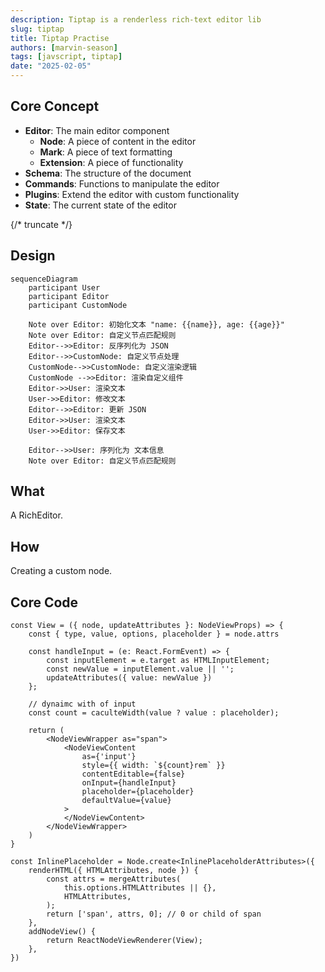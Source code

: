 ```yaml
---
description: Tiptap is a renderless rich-text editor lib
slug: tiptap
title: Tiptap Practise
authors: [marvin-season]
tags: [javscript, tiptap]
date: "2025-02-05"
---
```


<RichEditor />


## Core Concept
- **Editor**: The main editor component
    - **Node**: A piece of content in the editor
    - **Mark**: A piece of text formatting
    - **Extension**: A piece of functionality
- **Schema**: The structure of the document
- **Commands**: Functions to manipulate the editor
- **Plugins**: Extend the editor with custom functionality
- **State**: The current state of the editor

{/* truncate  */}

## Design
```mermaid
sequenceDiagram
    participant User
    participant Editor
    participant CustomNode

    Note over Editor: 初始化文本 "name: {{name}}, age: {{age}}"
    Note over Editor: 自定义节点匹配规则
    Editor-->>Editor: 反序列化为 JSON
    Editor-->>CustomNode: 自定义节点处理
    CustomNode-->>CustomNode: 自定义渲染逻辑
    CustomNode -->>Editor: 渲染自定义组件
    Editor->>User: 渲染文本
    User->>Editor: 修改文本
    Editor-->>Editor: 更新 JSON
    Editor->>User: 渲染文本
    User->>Editor: 保存文本
    
    Editor-->>User: 序列化为 文本信息
    Note over Editor: 自定义节点匹配规则
```
## What
A RichEditor.
## How
Creating a custom node.
## Core Code
```tsx
const View = ({ node, updateAttributes }: NodeViewProps) => {
    const { type, value, options, placeholder } = node.attrs

    const handleInput = (e: React.FormEvent) => {
        const inputElement = e.target as HTMLInputElement;
        const newValue = inputElement.value || '';
        updateAttributes({ value: newValue })
    };

    // dynaimc with of input
    const count = caculteWidth(value ? value : placeholder);

    return (
        <NodeViewWrapper as="span">
            <NodeViewContent
                as={'input'}
                style={{ width: `${count}rem` }}
                contentEditable={false}
                onInput={handleInput}
                placeholder={placeholder}
                defaultValue={value}
            >
            </NodeViewContent>
        </NodeViewWrapper>
    )
}

const InlinePlaceholder = Node.create<InlinePlaceholderAttributes>({
    renderHTML({ HTMLAttributes, node }) {
        const attrs = mergeAttributes(
            this.options.HTMLAttributes || {},
            HTMLAttributes,
        );
        return ['span', attrs, 0]; // 0 or child of span
    },
    addNodeView() {
        return ReactNodeViewRenderer(View);
    },
})
```
